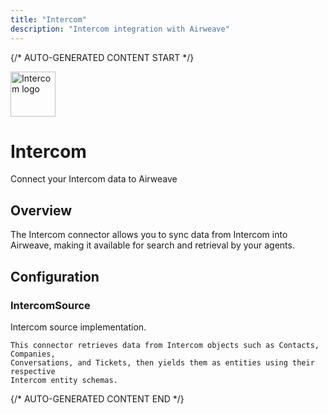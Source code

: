 ```yaml
---
title: "Intercom"
description: "Intercom integration with Airweave"
---
```


{/* AUTO-GENERATED CONTENT START */}

<div className="connector-header">
  <img src="icon.svg" alt="Intercom logo" width="72" height="72" className="connector-icon" />
  <div className="connector-info">
    <h1>Intercom</h1>
    <p>Connect your Intercom data to Airweave</p>
  </div>
</div>

## Overview

The Intercom connector allows you to sync data from Intercom into Airweave, making it available for search and retrieval by your agents.

## Configuration


### IntercomSource

Intercom source implementation.

    This connector retrieves data from Intercom objects such as Contacts, Companies,
    Conversations, and Tickets, then yields them as entities using their respective
    Intercom entity schemas.



{/* AUTO-GENERATED CONTENT END */}
